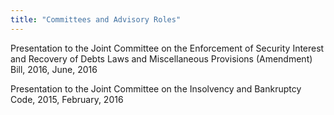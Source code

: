 ```yaml
---
title: "Committees and Advisory Roles"
---
```


Presentation to the Joint Committee on the Enforcement of Security Interest and Recovery of Debts Laws and Miscellaneous Provisions (Amendment) Bill, 2016, June, 2016

Presentation to the Joint Committee on the Insolvency and Bankruptcy Code, 2015, February, 2016